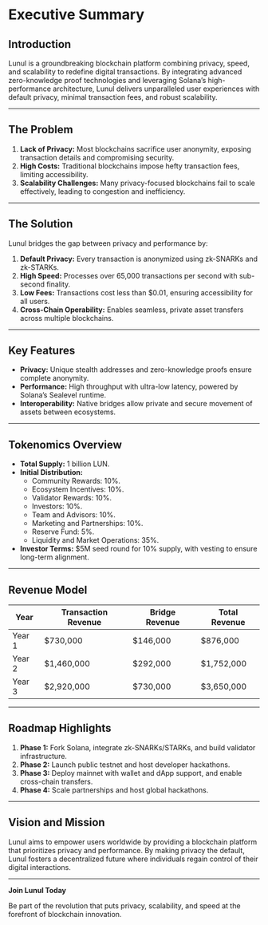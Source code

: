 # Executive Summary

## **Introduction**

Lunul is a groundbreaking blockchain platform combining privacy, speed, and scalability to redefine digital transactions. By integrating advanced zero-knowledge proof technologies and leveraging Solana’s high-performance architecture, Lunul delivers unparalleled user experiences with default privacy, minimal transaction fees, and robust scalability.

---

## **The Problem**

1. **Lack of Privacy:** Most blockchains sacrifice user anonymity, exposing transaction details and compromising security.
2. **High Costs:** Traditional blockchains impose hefty transaction fees, limiting accessibility.
3. **Scalability Challenges:** Many privacy-focused blockchains fail to scale effectively, leading to congestion and inefficiency.

---

## **The Solution**

Lunul bridges the gap between privacy and performance by:

1. **Default Privacy:** Every transaction is anonymized using zk-SNARKs and zk-STARKs.
2. **High Speed:** Processes over 65,000 transactions per second with sub-second finality.
3. **Low Fees:** Transactions cost less than $0.01, ensuring accessibility for all users.
4. **Cross-Chain Operability:** Enables seamless, private asset transfers across multiple blockchains.

---

## **Key Features**

- **Privacy:** Unique stealth addresses and zero-knowledge proofs ensure complete anonymity.
- **Performance:** High throughput with ultra-low latency, powered by Solana’s Sealevel runtime.
- **Interoperability:** Native bridges allow private and secure movement of assets between ecosystems.

---

## **Tokenomics Overview**

- **Total Supply:** 1 billion LUN.
- **Initial Distribution:**
  - Community Rewards: 10%.
  - Ecosystem Incentives: 10%.
  - Validator Rewards: 10%.
  - Investors: 10%.
  - Team and Advisors: 10%.
  - Marketing and Partnerships: 10%.
  - Reserve Fund: 5%.
  - Liquidity and Market Operations: 35%.
- **Investor Terms:** $5M seed round for 10% supply, with vesting to ensure long-term alignment.

---

## **Revenue Model**

| **Year**  | **Transaction Revenue** | **Bridge Revenue** | **Total Revenue** |
|-----------|--------------------------|--------------------|-------------------|
| Year 1    | $730,000                | $146,000           | $876,000          |
| Year 2    | $1,460,000              | $292,000           | $1,752,000        |
| Year 3    | $2,920,000              | $730,000           | $3,650,000        |

---

## **Roadmap Highlights**

1. **Phase 1:** Fork Solana, integrate zk-SNARKs/STARKs, and build validator infrastructure.
2. **Phase 2:** Launch public testnet and host developer hackathons.
3. **Phase 3:** Deploy mainnet with wallet and dApp support, and enable cross-chain transfers.
4. **Phase 4:** Scale partnerships and host global hackathons.

---

## **Vision and Mission**

Lunul aims to empower users worldwide by providing a blockchain platform that prioritizes privacy and performance. By making privacy the default, Lunul fosters a decentralized future where individuals regain control of their digital interactions.

---

**Join Lunul Today**

Be part of the revolution that puts privacy, scalability, and speed at the forefront of blockchain innovation.

